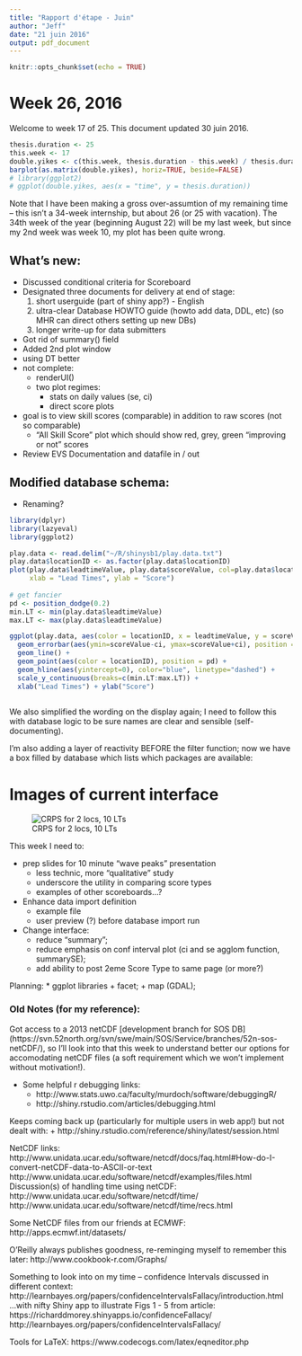 ```yaml
---
title: "Rapport d'étape - Juin"
author: "Jeff"
date: "21 juin 2016"
output: pdf_document
---
```


```r
knitr::opts_chunk$set(echo = TRUE)
```
# Week 26, 2016
Welcome to week 17 of 25. This document updated 30 juin 2016. 

```r
thesis.duration <- 25
this.week <- 17
double.yikes <- c(this.week, thesis.duration - this.week) / thesis.duration
barplot(as.matrix(double.yikes), horiz=TRUE, beside=FALSE)
# library(ggplot2)
# ggplot(double.yikes, aes(x = "time", y = thesis.duration))

```

Note that I have been making a gross over-assumtion of my remaining time -- this isn't a 34-week internship, but about 26 (or 25 with vacation). The 34th week of the year (beginning August 22) will be my last week, but since my 2nd week was week 10, my plot has been quite wrong.

## What's new:
- Discussed conditional criteria for Scoreboard
- Designated three documents for delivery at end of stage:
  1. short userguide (part of shiny app?) - English
  2. ultra-clear Database HOWTO guide (howto add data, DDL, etc) (so MHR can direct others setting up new DBs)
  3. longer write-up for data submitters




 - Got rid of summary() field
 - Added 2nd plot window
 - using DT better
 - not complete:
   - renderUI()
   - two plot regimes:
     - stats on daily values (se, ci)
     - direct score plots
 - goal is to view skill scores (comparable) in addition to raw scores (not so comparable)
   - "All Skill Score" plot which should show red, grey, green "improving or not" scores
 - Review EVS Documentation and datafile in / out

## Modified database schema:
 - Renaming?


 
```r
library(dplyr)
library(lazyeval)
library(ggplot2)

play.data <- read.delim("~/R/shinysb1/play.data.txt")
play.data$locationID <- as.factor(play.data$locationID)
plot(play.data$leadtimeValue, play.data$scoreValue, col=play.data$locationID, 
     xlab = "Lead Times", ylab = "Score")
     
# get fancier
pd <- position_dodge(0.2)
min.LT <- min(play.data$leadtimeValue)
max.LT <- max(play.data$leadtimeValue)

ggplot(play.data, aes(color = locationID, x = leadtimeValue, y = scoreValue )) +
  geom_errorbar(aes(ymin=scoreValue-ci, ymax=scoreValue+ci), position = pd) + # , color="grey"
  geom_line() +
  geom_point(aes(color = locationID), position = pd) +
  geom_hline(aes(yintercept=0), color="blue", linetype="dashed") + 
  scale_y_continuous(breaks=c(min.LT:max.LT)) +
  xlab("Lead Times") + ylab("Score")
     
```

 
 

We also simplified the wording on the display again; I need to follow this with database logic to be sure names are clear and sensible (self-documenting).

I'm also adding a layer of reactivity BEFORE the filter function; now we have a box filled by database which lists which packages are available:


# Images of current interface
![CRPS for 2 locs, 10 LTs](figures/2016-06-17_2locsCRPS.png)

This week I need to: 

* prep slides for 10 minute "wave peaks" presentation
    + less technic, more "qualitative" study
    + underscore the utility in comparing score types
    + examples of other scoreboards...?
    
* Enhance data import definition 
    + example file
    + user preview (?) before database import run
    
* Change interface:
    + reduce "summary";
    + reduce emphasis on conf interval plot (ci and se agglom function, summarySE);
    + add ability to post 2eme Score Type to same page (or more?)
    
Planning:
* ggplot libraries
    + facet;
    + map (GDAL);
    



### Old Notes (for my reference):

Got access to a 2013 netCDF [development branch for SOS DB] (https://svn.52north.org/svn/swe/main/SOS/Service/branches/52n-sos-netCDF/), so I'll look into that this week to understand better our options for accomodating netCDF files (a soft requirement which we won't implement without motivation!).

* Some helpful r debugging links:
    + http://www.stats.uwo.ca/faculty/murdoch/software/debuggingR/
    + http://shiny.rstudio.com/articles/debugging.html

Keeps coming back up (particularly for multiple users in web app!) but not dealt with:
    + http://shiny.rstudio.com/reference/shiny/latest/session.html

NetCDF links:
http://www.unidata.ucar.edu/software/netcdf/docs/faq.html#How-do-I-convert-netCDF-data-to-ASCII-or-text
http://www.unidata.ucar.edu/software/netcdf/examples/files.html
Discussion(s) of handling time using netCDF:
http://www.unidata.ucar.edu/software/netcdf/time/
http://www.unidata.ucar.edu/software/netcdf/time/recs.html

Some NetCDF files from our friends at ECMWF:
http://apps.ecmwf.int/datasets/

O'Reilly always publishes goodness, re-reminging myself to remember this later:
http://www.cookbook-r.com/Graphs/

Something to look into on my time -- confidence Intervals discussed in different context:
http://learnbayes.org/papers/confidenceIntervalsFallacy/introduction.html
...with nifty Shiny app to illustrate Figs 1 - 5 from article:
https://richarddmorey.shinyapps.io/confidenceFallacy/
http://learnbayes.org/papers/confidenceIntervalsFallacy/

Tools for LaTeX:
https://www.codecogs.com/latex/eqneditor.php

